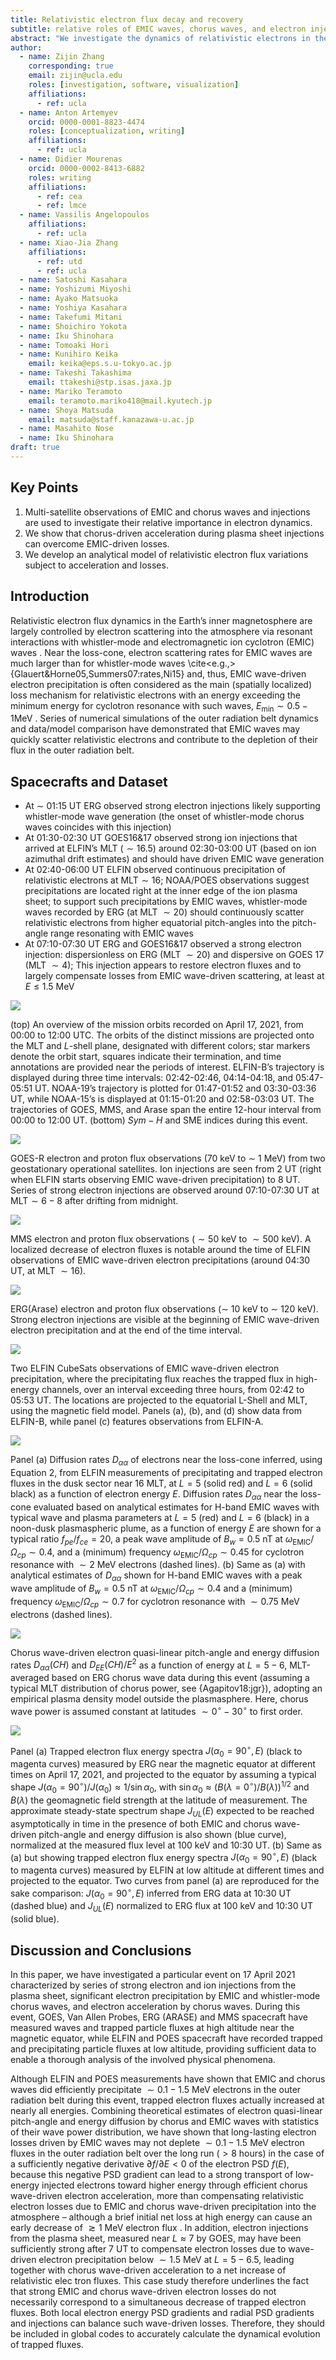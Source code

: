 ```yaml
---
title: Relativistic electron flux decay and recovery
subtitle: relative roles of EMIC waves, chorus waves, and electron injections
abstract: "We investigate the dynamics of relativistic electrons in the Earth's outer radiation belt by analyzing the interplay of several key physical processes: electron losses due to pitch angle scattering from electromagnetic ion cyclotron (EMIC) waves and chorus waves, and electron flux increases from chorus wave-driven acceleration of ~100-300 keV seed electrons injected from the plasma sheet. We examine a weak geomagnetic storm on April 17, 2021, using observations from various spacecraft, including GOES, Van Allen Probes, ERG/ARASE, MMS, ELFIN, and POES. Despite strong EMIC- and chorus wave-driven electron precipitation in the outer radiation belt, trapped 0.1-1.5 MeV electron fluxes actually increased. We use theoretical estimates of electron quasi-linear diffusion rates by chorus and EMIC waves, based on statistics of their wave power distribution, to examine the role of those waves in the observed relativistic electron flux variations. We find that a significant supply of 100-300 keV electrons by plasma sheet injections together with chorus wave-driven acceleration can overcome the rate of chorus and EMIC wave-driven electron losses through pitch angle scattering toward the loss cone, explaining the observed net increase in electron fluxes. Our study emphasizes the importance of simultaneously taking into account resonant wave-particle interactions and modeled local energy gradients of electron phase space density following injections, to accurately forecast the dynamical evolution of trapped electron fluxes."
author:
  - name: Zijin Zhang
    corresponding: true
    email: zijin@ucla.edu
    roles: [investigation, software, visualization]
    affiliations:
      - ref: ucla
  - name: Anton Artemyev
    orcid: 0000-0001-8823-4474
    roles: [conceptualization, writing]
    affiliations:
      - ref: ucla
  - name: Didier Mourenas
    orcid: 0000-0002-8413-6882
    roles: writing
    affiliations:
      - ref: cea
      - ref: lmce
  - name: Vassilis Angelopoulos
    affiliations:
      - ref: ucla
  - name: Xiao-Jia Zhang
    affiliations:
      - ref: utd
      - ref: ucla
  - name: Satoshi Kasahara
  - name: Yoshizumi Miyoshi
  - name: Ayako Matsuoka
  - name: Yoshiya Kasahara
  - name: Takefumi Mitani
  - name: Shoichiro Yokota
  - name: Iku Shinohara
  - name: Tomoaki Hori
  - name: Kunihiro Keika
    email: keika@eps.s.u-tokyo.ac.jp
  - name: Takeshi Takashima
    email: ttakeshi@stp.isas.jaxa.jp
  - name: Mariko Teramoto
    email: teramoto.mariko418@mail.kyutech.jp
  - name: Shoya Matsuda
    email: matsuda@staff.kanazawa-u.ac.jp
  - name: Masahito Nose
  - name: Iku Shinohara
draft: true
---
```


<!-- 
- M. Teramoto, Kyushu institute of technology: MGF :
teramoto.mariko418@mail.kyutech.jp
- S. Matsuda, Kanazawa University: PWE/OFA :matsuda@staff.kanazawa-u.ac.jp -->

## Key Points

1. Multi-satellite observations of EMIC and chorus waves and injections are used to investigate their relative importance in electron dynamics.
2. We show that chorus-driven acceleration during plasma sheet injections can overcome EMIC-driven losses.
3. We develop an analytical model of relativistic electron flux variations subject to acceleration and losses.

## Introduction

Relativistic electron flux dynamics in the Earth’s inner magnetosphere are largely controlled by electron scattering into the atmosphere via resonant interactions with whistler-mode and electromagnetic ion cyclotron (EMIC) waves \cite{Millan&Thorne07, Summers07:rates,Shprits08:JASTP_local}. Near the loss-cone, electron scattering rates for EMIC waves are much larger than for whistler-mode waves \cite<e.g.,>{Glauert&Horne05,Summers07:rates,Ni15} and, thus, EMIC wave-driven electron precipitation is often considered as the main (spatially localized) loss mechanism for relativistic electrons with an energy exceeding the minimum energy for cyclotron resonance with such waves, $E_{\min}\sim 0.5-1$MeV \cite{Summers&Thorne03,Summers07:theory,Usanova14}. Series of numerical simulations of the outer radiation belt dynamics \cite{Ma15,Shprits16,Drozdov17} and data/model comparison \cite{Shprits17,Kim21:emic,Drozdov22:dropout,Adair22,Angelopoulos23:SSR} have demonstrated that EMIC waves may quickly scatter relativistic electrons and contribute to the depletion of their flux in the outer radiation belt. 


## Spacecrafts and Dataset

- At $\sim$ 01:15 UT ERG observed strong electron injections likely supporting whistler-mode wave generation (the onset of whistler-mode chorus waves  coincides with this injection)
- At 01:30-02:30 UT GOES16\&17 observed strong ion injections that arrived at ELFIN's MLT ($\sim16.5$) around 02:30-03:00 UT (based on ion azimuthal drift estimates) and should have driven EMIC wave generation
- At 02:40-06:00 UT ELFIN observed continuous precipitation of relativistic electrons at MLT$\sim 16$; NOAA/POES observations suggest precipitations are located right at the inner edge of the ion plasma sheet; to support such precipitations by EMIC waves, whistler-mode waves recorded by ERG (at MLT $\sim 20$) should continuously scatter relativistic electrons from higher equatorial pitch-angles into the pitch-angle range resonating with EMIC waves
- At 07:10-07:30 UT ERG and GOES16\&17 observed a strong electron injection: dispersionless on ERG (MLT $\sim 20$) and dispersive on GOES 17 (MLT $\sim4$); This injection appears to restore electron fluxes and to largely compensate losses from EMIC wave-driven scattering, at least at $E\leq1.5$ MeV

::: {#fig-orbit_multi_mission_conjunctions}
![](figures/fig1_orbit_multi_mission_conjunctions)

(top) An overview of the mission orbits recorded on April 17, 2021, from 00:00 to 12:00 UTC. The orbits of the distinct missions are projected onto the MLT and $L$-shell plane, designated with different colors; star markers denote the orbit start, squares indicate their termination, and time annotations are provided near the periods of interest. ELFIN-B's trajectory is displayed during three time intervals: 02:42-02:46, 04:14-04:18, and 05:47-05:51 UT. NOAA-19's trajectory is plotted for 01:47-01:52 and 03:30-03:36 UT, while NOAA-15's is displayed at 01:15-01:20 and 02:58-03:03 UT. The trajectories of GOES, MMS, and Arase span the entire 12-hour interval from 00:00 to 12:00 UT. (bottom) $Sym-H$ and SME indices during this event.

:::

::: {#fig-goes}

![](figures/GOES/goes_mpsh_poster)

GOES-R electron and proton flux observations (70 keV to $\sim$ 1 MeV) from two geostationary operational satellites. Ion injections are seen from 2 UT (right when ELFIN starts observing EMIC wave-driven precipitation) to 8 UT. Series of strong electron injections are observed around 07:10-07:30 UT at MLT$\sim6-8$ after drifting from midnight.

:::

::: {#fig-mms}

![](figures/MMS/mms_epd_poster)

MMS electron and proton flux observations ($\sim 50$ keV to $\sim 500$ keV). A localized decrease of electron fluxes is notable around the time of ELFIN observations of EMIC wave-driven electron precipitations (around 04:30 UT, at MLT $\sim 16$).

:::


::: {#fig-arase}
![](figures/ARASE/arase_mep_poster)

ERG(Arase) electron and proton flux observations ($\sim$ 10 keV to $\sim$ 120 keV). Strong electron injections are visible at the beginning of EMIC wave-driven electron precipitation and at the end of the time interval.

:::

::: {#fig-elfin_j_ratio}
![](figures/fig_elfin_j_ratio)

Two ELFIN CubeSats observations of EMIC wave-driven electron precipitation, where the precipitating flux reaches the trapped flux in high-energy channels, over an interval exceeding three hours, from 02:42 to 05:53 UT. The locations are projected to the equatorial L-Shell and MLT, using the \citeA{Tsyganenko89} magnetic field model. Panels (a), (b), and (d) show data from ELFIN-B, while panel (c) features observations from ELFIN-A.

:::


::: {#fig-Daa_EMIC}
![](figures/fig_Daa)

Panel (a) Diffusion rates $D_{\alpha\alpha}$ of electrons near the loss-cone inferred, using Equation 2, from ELFIN measurements of precipitating and trapped electron fluxes in the dusk sector near 16 MLT, at $L=5$ (solid red) and $L=6$ (solid black) as a function of electron energy $E$. Diffusion rates $D_{\alpha\alpha}$ near the loss-cone evaluated based on analytical estimates for H-band EMIC waves with typical wave and plasma parameters at $L=5$ (red) and $L=6$ (black) in a noon-dusk plasmaspheric plume, as a function of energy $E$ are shown for a typical ratio $f_{pe}/f_{ce}=20$, a peak wave amplitude of $B_w=0.5$ nT at $\omega_{\text{EMIC}}/\Omega_{cp}\sim 0.4$, and a (minimum) frequency $\omega_{\text{EMIC}}/\Omega_{cp}\sim 0.45$ for cyclotron resonance with $\sim2$ MeV electrons (dashed lines). (b) Same as (a) with analytical estimates of $D_{\alpha\alpha}$ shown for H-band EMIC waves with a peak wave amplitude of $B_w=0.5$ nT at $\omega_{\text{EMIC}}/\Omega_{cp}\sim 0.4$ and a (minimum) frequency $\omega_{\text{EMIC}}/\Omega_{cp}\sim 0.7$ for cyclotron resonance with $\sim0.75$ MeV electrons (dashed lines).

:::

::: {#fig-Dch}
![](figures/fig_Dch)

Chorus wave-driven electron quasi-linear pitch-angle and energy diffusion rates $D_{\alpha\alpha}(CH)$ and $D_{EE}(CH)/E^2$ as a function of energy at $L=5-6$, MLT-averaged based on ERG chorus wave data during this event (assuming a typical MLT distribution of chorus power, see {Agapitov18:jgr}), adopting an empirical plasma density model outside the plasmasphere. Here, chorus wave power is assumed constant at latitudes $\sim0^\circ-30^\circ$ to first order.

:::

::: {#fig-trap_flux}
![](figures/fig_trap_flux)

Panel (a) Trapped electron flux energy spectra $J(\alpha_0=90^\circ, E)$ (black to magenta curves) measured by ERG near the magnetic equator at different times on April 17, 2021, and projected to the equator by assuming a typical shape $J(\alpha_0=90^\circ)/J(\alpha_0)\approx 1/\sin\alpha_0$, with $\sin\alpha_0\approx (B(\lambda=0^\circ)/B(\lambda))^{1/2}$ and $B(\lambda)$ the geomagnetic field strength at the latitude of measurement. The approximate steady-state spectrum shape $J_{UL}(E)$ expected to be reached asymptotically in time in the presence of both EMIC and chorus wave-driven pitch-angle and energy diffusion is also shown (blue curve), normalized at the measured flux level at 100 keV and 10:30 UT. (b) Same as (a) but showing trapped electron flux energy spectra $J(\alpha_0=90^\circ, E)$ (black to magenta curves) measured by ELFIN at low altitude at different times and projected to the equator. Two curves from panel (a) are reproduced for the sake comparison: $J(\alpha_0=90^\circ,E)$ inferred from ERG data at 10:30 UT (dashed blue) and $J_{UL}(E)$ normalized to ERG flux at 100 keV and 10:30 UT (solid blue). 

:::


## Discussion and Conclusions

In this paper, we have investigated a particular event on 17 April 2021 characterized by series of strong electron and ion injections from the plasma sheet, significant electron precipitation by EMIC and whistler-mode chorus waves, and electron acceleration by chorus waves. During this event, GOES, Van Allen Probes, ERG (ARASE) and MMS spacecraft have measured waves and trapped particle fluxes at high altitude near the magnetic equator, while ELFIN and POES spacecraft have recorded trapped and precipitating particle fluxes at low altitude, providing sufficient data to enable a thorough analysis of the involved physical phenomena.


Although ELFIN and POES measurements have shown that EMIC and chorus waves did efficiently precipitate $\sim0.1-1.5$ MeV electrons in the outer radiation belt during this event, trapped electron fluxes actually increased at nearly all energies. Combining theoretical estimates of electron quasi-linear pitch-angle and energy diffusion by chorus and EMIC waves with statistics of their wave power distribution, we have shown that long-lasting electron losses driven by EMIC waves may not deplete $\sim0.1-1.5$ MeV electron fluxes in the outer radiation belt over the long run ($>8$ hours) in the case of a sufficiently negative derivative $\partial f/\partial E<0$ of the electron PSD $f(E)$, because this negative PSD gradient can lead to a strong transport of low-energy injected electrons toward higher energy through efficient chorus wave-driven electron acceleration, more than compensating relativistic electron losses due to EMIC and chorus wave-driven precipitation into the atmosphere \cite{Mourenas22:ExtremeSpectra, Mourenas23} -- although a brief initial net loss at high energy can cause an early decrease of $\gtrsim 1$ MeV electron flux \cite{Mourenas16:grl}. In addition, electron injections from the plasma sheet, measured near $L\approx 7$ by GOES, may have been sufficiently strong after 7 UT to compensate electron losses due to wave-driven electron precipitation below $\sim1.5$ MeV at $L=5-6.5$, leading together with chorus wave-driven acceleration to a net increase of  relativistic elec tron fluxes. This case study therefore underlines the fact that strong EMIC and chorus wave-driven electron losses do not necessarily correspond to a simultaneous decrease of trapped electron fluxes. Both local electron energy PSD gradients and radial PSD gradients and injections can balance such wave-driven losses. Therefore, they should be included in global codes to accurately calculate the dynamical evolution of trapped fluxes.